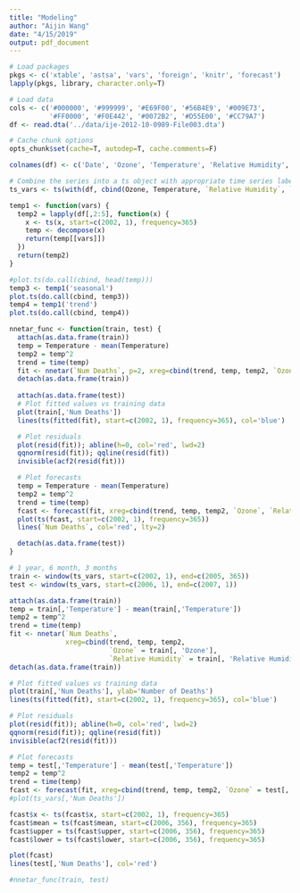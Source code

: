```yaml
---
title: "Modeling"
author: "Aijin Wang"
date: "4/15/2019"
output: pdf_document
---
```


```r
# Load packages
pkgs <- c('xtable', 'astsa', 'vars', 'foreign', 'knitr', 'forecast')
lapply(pkgs, library, character.only=T)

# Load data
cols <- c('#000000', '#999999', '#E69F00', '#56B4E9', '#009E73',
          '#FF0000', '#F0E442', '#0072B2', '#D55E00', '#CC79A7')
df <- read.dta('../data/ije-2012-10-0989-File003.dta')

# Cache chunk options
opts_chunk$set(cache=T, autodep=T, cache.comments=F)
```

```r
colnames(df) <- c('Date', 'Ozone', 'Temperature', 'Relative Humidity', 'Num Deaths')

# Combine the series into a ts object with appropriate time series labeling
ts_vars <- ts(with(df, cbind(Ozone, Temperature, `Relative Humidity`, `Num Deaths`)), start=c(2002, 1), frequency=365)
```

```r
temp1 <- function(vars) {
  temp2 = lapply(df[,2:5], function(x) {
    x <- ts(x, start=c(2002, 1), frequency=365)
    temp <- decompose(x)
    return(temp[[vars]])
  })
  return(temp2)
}

#plot.ts(do.call(cbind, head(temp)))
temp3 <- temp1('seasonal')
plot.ts(do.call(cbind, temp3))
temp4 = temp1('trend')
plot.ts(do.call(cbind, temp4))
```

```r
nnetar_func <- function(train, test) {
  attach(as.data.frame(train))
  temp = Temperature - mean(Temperature)
  temp2 = temp^2
  trend = time(temp)
  fit <- nnetar(`Num Deaths`, p=2, xreg=cbind(trend, temp, temp2, `Ozone`,  `Relative Humidity`))
  detach(as.data.frame(train))
  
  attach(as.data.frame(test))
  # Plot fitted values vs training data
  plot(train[,'Num Deaths'])
  lines(ts(fitted(fit), start=c(2002, 1), frequency=365), col='blue')

  # Plot residuals 
  plot(resid(fit)); abline(h=0, col='red', lwd=2)
  qqnorm(resid(fit)); qqline(resid(fit))
  invisible(acf2(resid(fit)))

  # Plot forecasts
  temp = Temperature - mean(Temperature)
  temp2 = temp^2
  trend = time(temp)
  fcast <- forecast(fit, xreg=cbind(trend, temp, temp2, `Ozone`, `Relative Humidity`), PI=T)
  plot(ts(fcast, start=c(2002, 1), frequency=365))
  lines(`Num Deaths`, col='red', lty=2)

  detach(as.data.frame(test))
}

# 1 year, 6 month, 3 months
train <- window(ts_vars, start=c(2002, 1), end=c(2005, 365))
test <- window(ts_vars, start=c(2006, 1), end=c(2007, 1))

attach(as.data.frame(train))
temp = train[,'Temperature'] - mean(train[,'Temperature'])
temp2 = temp^2
trend = time(temp)
fit <- nnetar(`Num Deaths`,
              xreg=cbind(trend, temp, temp2, 
                         `Ozone` = train[, 'Ozone'],
                         `Relative Humidity` = train[, 'Relative Humidity']))
detach(as.data.frame(train))

# Plot fitted values vs training data
plot(train[,'Num Deaths'], ylab='Number of Deaths')
lines(ts(fitted(fit), start=c(2002, 1), frequency=365), col='blue')

# Plot residuals 
plot(resid(fit)); abline(h=0, col='red', lwd=2)
qqnorm(resid(fit)); qqline(resid(fit))
invisible(acf2(resid(fit)))

# Plot forecasts
temp = test[,'Temperature'] - mean(test[,'Temperature'])
temp2 = temp^2
trend = time(temp)
fcast <- forecast(fit, xreg=cbind(trend, temp, temp2, `Ozone` = test[, 'Ozone'], `Relative Humidity` = test[, 'Relative Humidity']), PI=T)
#plot(ts_vars[,'Num Deaths'])

fcast$x <- ts(fcast$x, start=c(2002, 1), frequency=365)
fcast$mean = ts(fcast$mean, start=c(2006, 356), frequency=365)
fcast$upper = ts(fcast$upper, start=c(2006, 356), frequency=365)
fcast$lower = ts(fcast$lower, start=c(2006, 356), frequency=365)

plot(fcast)
lines(test[,'Num Deaths'], col='red')

#nnetar_func(train, test)
```

